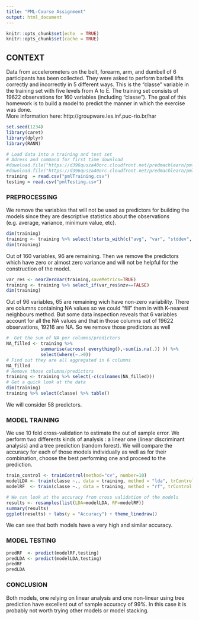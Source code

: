 ```yaml
---
title: "PML-Course Assignment"
output: html_document
---
```


```r
knitr::opts_chunk$set(echo  = TRUE)
knitr::opts_chunk$set(cache = TRUE)
```

## CONTEXT  
Data from accelerometers on the belt, forearm, arm, and dumbell of 6 participants has been collected. They were asked to perform barbell lifts correctly and incorrectly in 5 different ways. This is the "classe" variable in the training set with five levels from A to E. The training set consists of 19622 observations for 160 variables (including "classe"). The goal of this homework is to build a model to predict the manner in which the exercise was done.  
More information here: http://groupware.les.inf.puc-rio.br/har
 

```r
set.seed(1234)
library(caret)
library(dplyr)
library(RANN)
```
```r
# Load data into a training and test set
# Adress and command for first time download
#download.file("https://d396qusza40orc.cloudfront.net/predmachlearn/pml-training.csv", "pmlTraining.csv")
#download.file("https://d396qusza40orc.cloudfront.net/predmachlearn/pml-testing.csv", "pmlTesting.csv")
training  = read.csv("pmlTraining.csv")
testing = read.csv("pmlTesting.csv")
```


### PREPROCESSING  
We remove the variables that will not be used as predictors for building the models since they are descriptive statistics about the observations (e.g. average, variance, minimum value, etc).
```r
dim(training)
training <- training %>% select(!starts_with(c("avg", "var", "stddev", "min", "max")))
dim(training)
```
Out of 160 variables, 96 are remaining. Then we remove the predictors which have zero or almost zero variance and will not be helpful for the construction of the model.
```r
var_res <- nearZeroVar(training,saveMetrics=TRUE)
training <- training %>% select_if(var_res$nzv==FALSE)
dim(training)
```  
Out of 96 variables, 65 are remaining wich have non-zero variability. There are columns containing NA values so we could "fill" them in with K-nearest neighbours method. But some data inspection reveals that 6 variables account for all the NA values and that in those columns out of 19622 observations, 19216 are NA. So we remove those predictors as well 
```r
#  Get the sum of NA per columns/predictors
NA_filled <- training %>% 
             summarise(across( everything(),~sum(is.na(.)) )) %>%
             select(where(~.>0))
# Find out they are all aggregated in 6 columns
NA_filled
# Remove those columns/predictors
training <- training %>% select(-c(colnames(NA_filled)))
# Get a quick look at the data
dim(training)
training %>% select(classe) %>% table()
```
We will consider 58 predictors.

### MODEL TRAINING  
We use 10 fold cross-validation to estimate the out of sample error. We perform two differents kinds of analysis : a linear one (linear discriminant analysis) and a tree prediction (random forest). We will compare the accuracy for each of those models individually as well as for their combination, choose the best performing one and proceed to the prediction. 
```r
train_control <- trainControl(method="cv", number=10)
modelLDA <- train(classe ~., data = training, method = "lda", trControl = train_control)
modelRF  <- train(classe ~., data = training, method = "rf", trControl = train_control, ntree = 10)
```
```r
# We can look at the accuracy from cross validation of the models
results <- resamples(list(LDA=modelLDA, RF=modelRF))
summary(results)
ggplot(results) + labs(y = "Accuracy") + theme_linedraw()
```
  
  We can see that both models have a very high and similar accuracy.


### MODEL TESTING  
```r
predRF  <- predict(modelRF,testing)
predLDA <- predict(modelLDA,testing)
predRF
predLDA
```

### CONCLUSION  
Both models, one relying on linear analysis and one non-linear using tree prediction have excellent out of sample accuracy of 99%. In this case it is probably not worth trying other models or model stacking.









